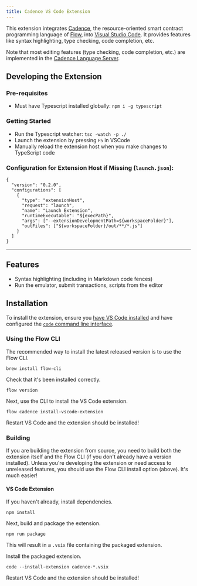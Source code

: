 ```yaml
---
title: Cadence VS Code Extension
---
```


This extension integrates [Cadence](../../../cadence/intro.md), the resource-oriented smart contract programming language of [Flow](https://www.onflow.org/), into [Visual Studio Code](https://code.visualstudio.com/).
It provides features like syntax highlighting, type checking, code completion, etc.

Note that most editing features (type checking, code completion, etc.) are implemented in the [Cadence Language Server](https://github.com/onflow/cadence/tree/master/languageserver).

## Developing the Extension

### Pre-requisites

- Must have Typescript installed globally: `npm i -g typescript`

### Getting Started

- Run the Typescript watcher: `tsc -watch -p ./`
- Launch the extension by pressing `F5` in VSCode
- Manually reload the extension host when you make changes to TypeScript code

### Configuration for Extension Host if Missing (`launch.json`):

```
{
  "version": "0.2.0",
  "configurations": [
    {
      "type": "extensionHost",
      "request": "launch",
      "name": "Launch Extension",
      "runtimeExecutable": "${execPath}",
      "args": ["--extensionDevelopmentPath=${workspaceFolder}"],
      "outFiles": ["${workspaceFolder}/out/**/*.js"]
    }
  ]
}

```

---

## Features

- Syntax highlighting (including in Markdown code fences)
- Run the emulator, submit transactions, scripts from the editor

## Installation

To install the extension, ensure you [have VS Code installed](https://code.visualstudio.com/docs/setup/mac)
and have configured the [`code` command line interface](https://code.visualstudio.com/docs/setup/mac#_launching-from-the-command-line).

### Using the Flow CLI

The recommended way to install the latest released version is to use the Flow CLI.

```shell script
brew install flow-cli
```

Check that it's been installed correctly.

```shell script
flow version
```

Next, use the CLI to install the VS Code extension.

```shell script
flow cadence install-vscode-extension
```

Restart VS Code and the extension should be installed!

### Building

If you are building the extension from source, you need to build both the
extension itself and the Flow CLI (if you don't already have a version installed).
Unless you're developing the extension or need access to unreleased features,
you should use the Flow CLI install option (above). It's much easier!

#### VS Code Extension

If you haven't already, install dependencies.

```shell script
npm install
```

Next, build and package the extension.

```shell script
npm run package
```

This will result in a `.vsix` file containing the packaged extension.

Install the packaged extension.

```shell script
code --install-extension cadence-*.vsix
```

Restart VS Code and the extension should be installed!
